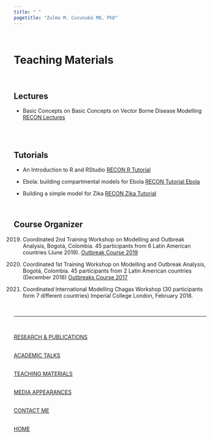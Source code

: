 ```yaml
---
title: " "
pagetitle: "Zulma M. Cucunubá MD, PhD"
---
```


<link rel="stylesheet" href="styles.css" type="text/css">
<link rel="stylesheet" href="academicicons/css/academicons.min.css"/>

<br />

# Teaching Materials

<!-- <img src="images/acad_materials.jpg" style="width:100%; border:0px solid"> -->

<br />

## Lectures

- Basic Concepts on Basic Concepts on Vector Borne Disease Modelling [RECON Lectures](https://www.reconlearn.org/post/basicvbdmodelling.html)


<br />
<br />

## Tutorials


- An Introduction to R and RStudio [RECON R Tutorial](https://www.reconlearn.org/post/practical-intror.html)

- Ebola: building compartmental models for Ebola [RECON Tutorial Ebola](https://www.reconlearn.org/post/practical-compartmental-ebola.html)


- Building a simple model for Zika [RECON Zika Tutorial](https://www.reconlearn.org/post/practical-vbd.html)

<br />

## Course Organizer


2019. Coordinated 2nd Training Workshop on Modelling and Outbreak Analysis, Bogotá, Colombia. 45 participants from 6 Latin American countries (June 2019). [Outbreak Course 2019](https://medicina.javeriana.edu.co/documents/3185897/0/agenda-curso+comp.pdf/efc4e6cc-d6b5-41b6-a630-d4aed86f1b69)

2017. Coordinated 1st Training Workshop on Modelling and Outbreak Analysis, Bogotá, Colombia. 45 participants from 2 Latin American countries (December 2018) [Outbreaks Course 2017](https://epicoursebogota.netlify.app/ )

2018. Coordinated International Modelling Chagas Workshop (30 participants form 7 different countries) Imperial College London, February 2018. 



<br />

***

<br />

[RESEARCH & PUBLICATIONS](http://zulmamcucunuba.org/res_publications.html) 
<br />

<br />
[ACADEMIC TALKS](http://zulmamcucunuba.org/talks.html) 
<br />

<br />
[TEACHING MATERIALS](http://zulmamcucunuba.org/teaching.html) 
<br />

<br />
[MEDIA APPEARANCES](http://zulmamcucunuba.org/media.html) 
<br />


<br />
[CONTACT ME](http://zulmamcucunuba.org/contact.html) 
<br />

<br />
[HOME](http://zulmamcucunuba.org/home.html) 
<br />
